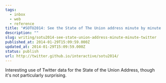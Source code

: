 ```yaml
---
tags:
  - inbox
  - web
  - reference
title: "#SOTU2014: See the State of The Union address minute by minute on Twitter"
description: ""
slug: writing/sotu2014-see-state-union-address-minute-minute-twitter
published_at: 2014-01-29T15:09:59.000Z
updated_at: 2014-01-29T15:09:59.000Z
status: publish
url: http://twitter.github.io/interactive/sotu2014/
---
```

Interesting use of Twitter data for the State of the Union Address, though it's not particularly surprising.
